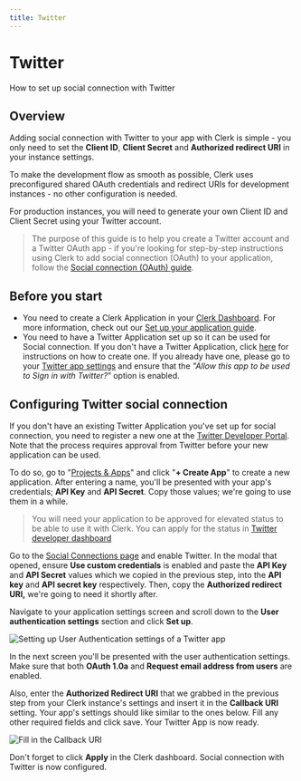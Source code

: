 ---
title: Twitter
---

# Twitter

How to set up social connection with Twitter

## Overview

Adding social connection with Twitter to your app with Clerk is simple - you only need to set the **Client ID**, **Client Secret** and **Authorized redirect URI** in your instance settings.

To make the development flow as smooth as possible, Clerk uses  preconfigured shared OAuth credentials and redirect URIs for development instances - no other configuration is needed.

For production instances, you will need to generate your own Client ID and Client Secret using your Twitter account.

> The purpose of this guide is to help you create a Twitter account and a  Twitter OAuth app - if you're looking for step-by-step instructions  using Clerk to add social connection (OAuth) to your application, follow the [Social connection (OAuth) guide](https://clerk.com/docs/authentication/social-connections-oauth).

## Before you start

- You need to create a Clerk Application in your [Clerk Dashboard](https://dashboard.clerk.dev/). For more information, check out our [Set up your application guide](/get-started/setup-clerk).
- You need to have a Twitter Application set up so it can be used for Social  connection. If you don't have a Twitter Application, click [here](https://developer.twitter.com/en/docs/apps/overview) for instructions on how to create one. If you already have one, please go to your [Twitter app settings](https://developer.twitter.com/content/developer-twitter/en/docs/basics/developer-portal/guides/apps) and ensure that the *"Allow this app to be used to Sign in with Twitter?*” option is enabled.

## Configuring Twitter social connection

If you don't have an existing Twitter Application you've set up for social connection, you need to register a new one at the [Twitter Developer Portal](https://developer.twitter.com/en/portal/dashboard). Note that the process requires approval from Twitter before your new application can be used.

To do so, go to "[Projects & Apps](https://developer.twitter.com/en/portal/projects-and-apps)" and click "**+ Create App**" to create a new application. After entering a name, you'll be presented with your app's credentials; **API Key** and **API Secret**. Copy those values; we're going to use them in a while.

> You will need your application to be approved for elevated status to be  able to use it with Clerk. You can apply for the status in [Twitter developer dashboard](https://developer.twitter.com/en/portal/products/elevated)

Go to the [Social Connections page](https://dashboard.clerk.dev/last-active?path=authentication/social) and enable Twitter. In the modal that opened, ensure **Use custom credentials** is enabled and paste the **API Key** and **API Secret** values which we copied in the previous step, into the **API key** and **API secret key** respectively. Then, copy the **Authorized redirect URI,** we're going to need it shortly after.

Navigate to your application settings screen and scroll down to the **User authentication settings** section and click **Set up**.

![Setting up User Authentication settings of a Twitter app](./twitter/a5b63a206cc6a04fd8b143dd191483c4f6e81d66-979x618.png)

In the next screen you'll be presented with the user authentication settings. Make sure that both **OAuth 1.0a** and **Request email address from users** are enabled.

Also, enter the **Authorized Redirect URI** that we grabbed in the previous step from your Clerk instance's settings and insert it in the **Callback URI** setting. Your app's settings should like similar to the ones below.  Fill any other required fields and click save. Your Twitter App is now  ready.

![Fill in the Callback URI](./twitter/89fc23c0ac843ba74831c669e17c44a31896a8d7-1196x954.png)

Don't forget to click **Apply** in the Clerk dashboard. Social connection with Twitter is now configured.
